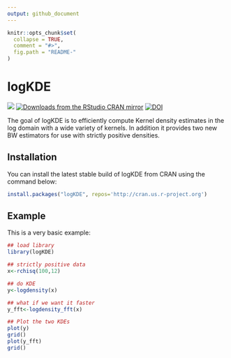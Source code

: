 ```yaml
---
output: github_document
---
```


<!-- README.md is generated from README.Rmd. Please edit that file -->

```r
knitr::opts_chunk$set(
  collapse = TRUE,
  comment = "#>",
  fig.path = "README-"
)
```

# logKDE
<img src="https://www.r-pkg.org/badges/version/logKDE"></img></a>
[![Downloads from the RStudio CRAN mirror](http://cranlogs.r-pkg.org/badges/logKDE)](https://CRAN.R-project.org/package=logKDE)
[![DOI](https://zenodo.org/badge/DOI/10.5281/zenodo.1317784.svg)](https://doi.org/10.5281/zenodo.1317784)

The goal of logKDE is to efficiently compute Kernel density estimates in the log domain with a wide variety of kernels. In addition it provides two new BW estimators for use with strictly positive densities.

## Installation

You can install the latest stable build of logKDE from CRAN using the command below:

```r
install.packages("logKDE", repos='http://cran.us.r-project.org')
```

## Example

This is a very basic example:

```r
## load library
library(logKDE)

## strictly positive data
x<-rchisq(100,12)

## do KDE
y<-logdensity(x)

## what if we want it faster
y_fft<-logdensity_fft(x)

## Plot the two KDEs
plot(y)
grid()
plot(y_fft)
grid()
```
